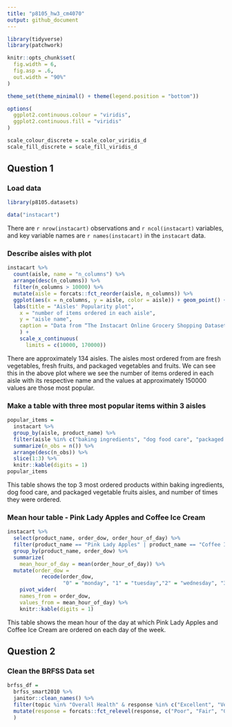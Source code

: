 ```yaml
---
title: "p8105_hw3_cm4070"
output: github_document
---
```


```r
library(tidyverse)
library(patchwork)

knitr::opts_chunk$set(
  fig.width = 6,
  fig.asp = .6, 
  out.width = "90%"
)

theme_set(theme_minimal() + theme(legend.position = "bottom"))

options( 
  ggplot2.continuous.colour = "viridis", 
  ggplot2.continuous.fill = "viridis"
)

scale_colour_discrete = scale_color_viridis_d
scale_fill_discrete = scale_fill_viridis_d
```

## Question 1

### Load data

```r
library(p8105.datasets)

data("instacart") 
```

There are `r nrow(instacart)` observations and `r ncol(instacart)` variables, and key variable names are `r names(instacart)` in the `instacart` data. 

### Describe aisles with plot

```r
instacart %>% 
  count(aisle, name = "n_columns") %>% 
  arrange(desc(n_columns)) %>% 
  filter(n_columns > 10000) %>% 
  mutate(aisle = forcats::fct_reorder(aisle, n_columns)) %>% 
  ggplot(aes(x = n_columns, y = aisle, color = aisle)) + geom_point() +
  labs(title = "Aisles' Popularity plot", 
    x = "number of items ordered in each aisle",
    y = "aisle name",
    caption = "Data from “The Instacart Online Grocery Shopping Dataset 2017"
    ) +
    scale_x_continuous(
      limits = c(10000, 170000))
```

There are approximately 134 aisles. The aisles most ordered from are fresh vegetables, fresh fruits, and packaged vegetables and fruits. We can see this in the above plot where we see the number of items ordered in each aisle with its respective name and the values at approximately 150000 values are those most popular.

### Make a table with three most popular items within 3 aisles 

```r
popular_items =
  instacart %>%
  group_by(aisle, product_name) %>% 
  filter(aisle %in% c("baking ingredients", "dog food care", "packaged vegetables fruits")) %>%
  summarize(n_obs = n()) %>%
  arrange(desc(n_obs)) %>%
  slice(1:3) %>%
  knitr::kable(digits = 1)
popular_items
```

This table shows the top 3 most ordered products within baking ingredients, dog food care, and packaged vegetable fruits aisles, and number of times they were ordered.

### Mean hour table - Pink Lady Apples and Coffee Ice Cream

```r
instacart %>%
  select(product_name, order_dow, order_hour_of_day) %>%
  filter(product_name == "Pink Lady Apples" | product_name == "Coffee Ice Cream") %>%
  group_by(product_name, order_dow) %>%
  summarize(
    mean_hour_of_day = mean(order_hour_of_day)) %>%
  mutate(order_dow = 
           recode(order_dow,
                  "0" = "monday", "1" = "tuesday","2" = "wednesday", "3" = "thursday", "4" = "friday", "5" = "saturday","6" = "sunday")) %>%
    pivot_wider(
    names_from = order_dow,
    values_from = mean_hour_of_day) %>%
    knitr::kable(digits = 1)
```

This table shows the mean hour of the day at which Pink Lady Apples and Coffee Ice Cream are 
ordered  on each day of the week. 

## Question 2

### Clean the BRFSS Data set

```r
brfss_df = 
  brfss_smart2010 %>% 
  janitor::clean_names() %>% 
  filter(topic %in% "Overall Health" & response %in% c("Excellent", "Very good", "Good", "Fair", "Poor")) %>% 
  mutate(response = forcats::fct_relevel(response, c("Poor", "Fair", "Good", "Very good", "Excellent"))
  )
```
